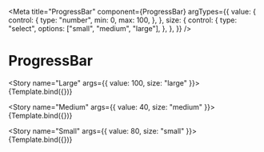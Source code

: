 
<Meta
  title="ProgressBar"
  component={ProgressBar}
  argTypes={{
    value: {
      control: {
        type: "number",
        min: 0,
        max: 100,
      },
    },
    size: {
      control: {
        type: "select",
        options: ["small", "medium", "large"],
      },
    },
  }}
/>


# ProgressBar

<Story name="Large" args={{ value: 100, size: "large" }}>
  {Template.bind({})}
</Story>

<Story name="Medium" args={{ value: 40, size: "medium" }}>
  {Template.bind({})}
</Story>

<Story name="Small" args={{ value: 80, size: "small" }}>
  {Template.bind({})}
</Story>
